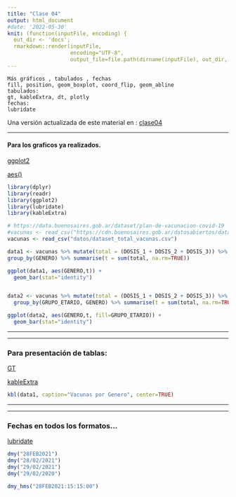 ```yaml
---
title: "Clase 04"
output: html_document
#date: '2022-05-30'
knit: (function(inputFile, encoding) {
  out_dir <- 'docs';
  rmarkdown::render(inputFile,
                    encoding="UTF-8",
                    output_file=file.path(dirname(inputFile), out_dir, 'clase04.html')) })
---
```


```
Más gráficos , tabulados , fechas
fill, position, geom_boxplot, coord_flip, geom_abline
tabulados:
gt, kableExtra, dt, plotly
fechas:
lubridate
```

Una versión actualizada de este material en : [clase04](https://mar71n.github.io/rconr/clase04.html)

***

#### Para los graficos ya realizados.

[ggplot2](https://ggplot2.tidyverse.org/)

[aes()](https://ggplot2.tidyverse.org/reference/aes.html)

```r
library(dplyr)
library(readr)
library(ggplot2)
library(lubridate)
library(kableExtra)

# https://data.buenosaires.gob.ar/dataset/plan-de-vacunacion-covid-19
#vacunas <- read_csv("https://cdn.buenosaires.gob.ar/datosabiertos/datasets/salud/plan-de-vacunacion-covid-19/dataset_total_vacunas.csv")
vacunas <- read_csv("datos/dataset_total_vacunas.csv")

data1 <- vacunas %>% mutate(total = (DOSIS_1 + DOSIS_2 + DOSIS_3)) %>% select(FECHA_ADMINISTRACION, GENERO, GRUPO_ETARIO, total) %>%
group_by(GENERO) %>% summarise(t = sum(total, na.rm=TRUE))

ggplot(data1, aes(GENERO,t)) + 
  geom_bar(stat="identity") 


data2 <- vacunas %>% mutate(total = (DOSIS_1 + DOSIS_2 + DOSIS_3)) %>% select(FECHA_ADMINISTRACION, GENERO, GRUPO_ETARIO, total) %>%
  group_by(GRUPO_ETARIO, GENERO) %>% summarise(t = sum(total, na.rm=TRUE))

ggplot(data2, aes(GENERO,t, fill=GRUPO_ETARIO)) + 
  geom_bar(stat="identity") 
```

***
***

### Para presentación de tablas:

[GT](https://gt.rstudio.com/)

[kableExtra](https://www.rdocumentation.org/packages/kableExtra/versions/1.3.4)

```r
kbl(data1, caption="Vacunas por Genero", center=TRUE)
```

***
***

### Fechas en todos los formatos...

[lubridate](https://lubridate.tidyverse.org/)

```r
dmy("28FEB2021")
dmy("28/02/2021")
dmy("29/02/2021")
dmy("29/02/2020")

dmy_hms("28FEB2021:15:15:00")
```
